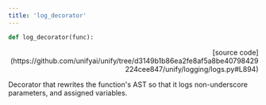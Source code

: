 ```yaml
---
title: 'log_decorator'
---
```


```python
def log_decorator(func):
```

<p align="right">[source code](https://github.com/unifyai/unify/tree/d3149b1b86ea2fe8af5a8be40798429224cee847/unify/logging/logs.py#L894)</p>

Decorator that rewrites the function's AST so that it logs non-underscore
parameters, and assigned variables.